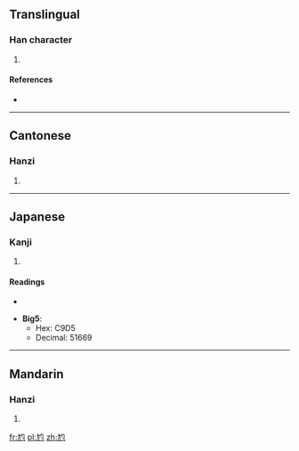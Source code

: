 {{also|尦}}
==Translingual==

===Han character===
{{Han char|rn=43|rad=尢|as=03|sn=6|four=4701<sub>2</sub>|canj=大山心戈 (KUPI)}}

# {{defn|Han|sort=尢03}}

====References====
* {{Han ref|kx=0298.060|dj=0593.090|hdz=10552.120|uh=5C25|ud=23589}}

----

==Cantonese==

===Hanzi===
{{yue-hanzi|jyut=|y=liu6}}

# {{defn|Cantonese|sort=尢03}}

----

==Japanese==

===Kanji===
{{ja-kanji|grade=|rs=尢03}}

# {{defn|Japanese|sort=尢03}}

====Readings====
* {{ja-readings|on=[[りょう]] (ryō), [[ほう]] (hō), [[ちょう]] (chō)|kun=[[ゆきなやむ]] (yukinayamu)}}

* '''Big5''':
** Hex: C9D5
** Decimal: 51669

----

==Mandarin==

===Hanzi===
{{cmn-hanzi|pin=[[liào]] ([[liao4]])|wg=liao<sup>4</sup>}}

# {{defn|Mandarin|sort=尢03}}

[[fr:尥]]
[[pl:尥]]
[[zh:尥]]